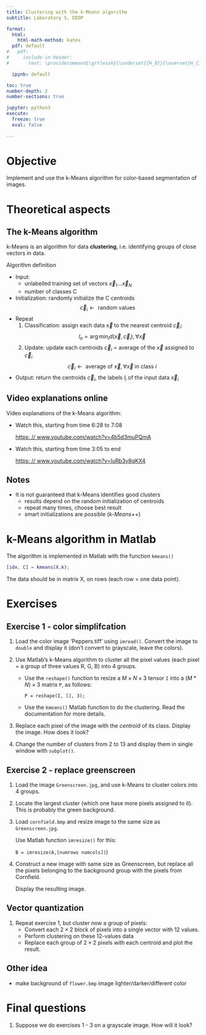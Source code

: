 ```yaml
---
title: Clustering with the k-Means algorithm
subtitle: Laboratory 5, DEDP

format: 
  html: 
    html-math-method: katex
  pdf: default
#   pdf:
#     include-in-header:
#       text: \providecommand{\grtlessH}{\underset{{H_0}}{\overset{H_{1}}{\gtrless}}}

  ipynb: default

toc: true
number-depth: 2
number-sections: true

jupyter: python3
execute:
  freeze: true
  eval: false
    
---
```



# Objective

Implement and use the k-Means algorithm for 
color-based segmentation of images.

# Theoretical aspects

## The k-Means algorithm

k-Means is an algorithm for data **clustering**, i.e. identifying groups of close vectors in data.

Algorithm definition

- Input: 
    - unlabelled training set of vectors $\vec{x}_1 ... \vec{x}_N$
    - number of classes C

- Initialization: randomly initialize the C centroids
	$$\vec{c}_i \leftarrow \textrm{ random values }$$
- Repeat
  1. Classification: assign each data $\vec{x}$ to the nearest centroid $\vec{c}_i$:
	    $$l_n = \arg\min_i d(\vec{x}, \vec{c}_i), \forall \vec{x}$$
  2. Update: update each centroids $\vec{c}_i$ = average of the $\vec{x}$ assigned to $\vec{c}_i$
	    $$\vec{c}_i \leftarrow \textrm{ average of } \vec{x}, \forall \vec{x} \textrm{ in class } i$$

- Output: return the centroids $\vec{c}_i$, the labels $l_i$ of the input data $\vec{x}_i$

## Video explanations online

Video explanations of the k-Means algorithm:

- Watch this, starting from time 6:28 to 7:08

  [https: // www.youtube.com/watch?v=4b5d3muPQmA](https://www.youtube.com/watch?v=4b5d3muPQmA)

\smallskip

- Watch this, starting from time 3:05 to end

  [https: // www.youtube.com/watch?v=IuRb3y8qKX4](https://www.youtube.com/watch?v=IuRb3y8qKX4)
  

## Notes

- It is not guaranteed that k-Means identifies good clusters
    - results depend on the random initialization of centroids
    - repeat many times, choose best result
    - smart initializations are possible (*k-Means++*)

# k-Means algorithm in Matlab

The algorithm is implemented in Matlab with the function `kmeans()`

```matlab
[idx, C] = kmeans(X,k);
```

The data should be in matrix X, on rows (each row = one data point).

# Exercises

## Exercise 1 - color simplifcation

1. Load the color image 'Peppers.tiff' using `imread()`.
Convert the image to `double` and display it
(don't convert to grayscale, leave the colors).

2. Use Matlab's k-Means algorithm to cluster all
the pixel values (each pixel = a group of three values R, G, B)
into 4 groups.

   - Use the `reshape()` function to resize a $M \times N \times 3$
   tensor `I` into a $(M*N) \times 3$ matrix `P`, as follows:
   
     ```
     P = reshape(I, [], 3);
     ```
   - Use the `kmeans()` Matlab function to do the clustering.
   Read the documentation for more details.

3. Replace each pixel of the image with the *centroid*
of its class. Display the image. How does it look?

4. Change the number of clusters from 2 to 13
and display them in single window with `subplot()`.

## Exercise 2 - replace greenscreen 

1. Load the image `Greenscreen.jpg`, and use k-Means to cluster colors into 4 groups.

2. Locate the largest cluster (which one hase more pixels assigned to it). This is probably the green background.

3. Load `cornfield.bmp` and resize image to the same size as `Greenscreen.jpg`.

   Use Matlab function `imresize()` for this: 
   
   `B = imresize(A,[numrows numcols])`)

4. Construct a new image with same size as Greenscreen, but replace all the pixels
   belonging to the background group with the pixels from Cornfield. 

   Display the resulting image.


## Vector quantization

1. Repeat exercise 1, but cluster now a group of pixels:
    - Convert each $2 \times 2$ block of pixels into
    a single vector with 12 values. 
    - Perform clustering on these 12-values data
    - Replace each group of $2 \times 2$ pixels with each centroid
    and plot the result.

## Other idea
- make background of `flower.bmp` image lighter/darker/different color
	
# Final questions

1. Suppose we do exercises 1 - 3 on a grayscale image.
How will it look?

